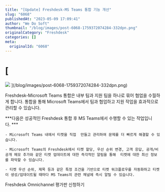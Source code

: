 ```yaml
---
title: "[Update] Freshdesk-MS Teams 통합 기능 개선"
slug: "6068"
publishedAt: "2023-05-09 17:09:41"
author: "We Do Soft"
thumbnail: "/blog/images/post-6068-1759372074284-332dpn.png"
originalCategory: "Freshdesk"
categories: []
meta:
  originalId: "6068"
---
```


# [
![](http://wedosoft0527.mycafe24.com/wp-content/uploads/2023/05/Ms-teams.png)
](/blog/images/post-6068-1759372074284-332dpn.png)

Freshdesk-Microsoft Teams 통합은 내부 팀과 지원 팀을 하나로 묶어 협업을 수월하게 합니다.
통합을 통해 Microsoft Teams에서 팀과 협업하고 지원 작업을 효과적으로 관리할 수 있습니다. 

***다음은 성공적인 Freshdesk 통합 후 MS Teams에서 수행할 수 있는 작업입니다. ***

 	- Microsoft Teams 내에서 티켓을 직접  만들고 관리하여 문제를 더 빠르게 해결할 수 있습니다.

 	- Microsoft Teams의 Freshdesk에서 티켓 할당, 우선 순위 변경, 고객 응답, 공개/비공개 메모 추가와 같은 티켓 업데이트에 대한 즉각적인 알림을 통해  티켓에 대한 최신 정보를 파악할 수 있습니다.

 	- 티켓 우선 순위, 제목 등과 같은 특정 조건을 기반으로 티켓 워크플로우를 자동화하고 티켓이 생성/업데이트될 때마다 MS Teams의 관련 채널에 즉시 알릴 수 있습니다.

Freshdesk Omnichannel 평가판 신청하기
